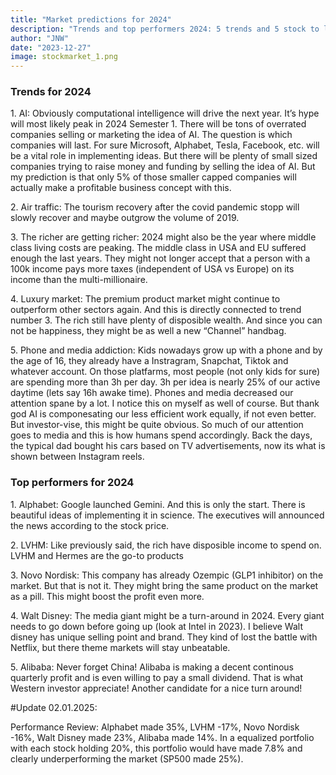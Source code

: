 ```yaml
---
title: "Market predictions for 2024"
description: "Trends and top performers 2024: 5 trends and 5 stock to look on."
author: "JNW"
date: "2023-12-27"
image: stockmarket_1.png
---
```


### **Trends for 2024**

1\. AI: Obviously computational intelligence will drive the next year. It's hype will most likely peak in 2024 Semester 1. There will be tons of overrated companies selling or marketing the idea of AI. The question is which companies will last. For sure Microsoft, Alphabet, Tesla, Facebook, etc. will be a vital role in implementing ideas. But there will be plenty of small sized companies trying to raise money and funding by selling the idea of AI. But my prediction is that only 5% of those smaller capped companies will actually make a profitable business concept with this.

2\. Air traffic: The tourism recovery after the covid pandemic stopp will slowly recover and maybe outgrow the volume of 2019.

3\. The richer are getting richer: 2024 might also be the year where middle class living costs are peaking. The middle class in USA and EU suffered enough the last years. They might not longer accept that a person with a 100k income pays more taxes (independent of USA vs Europe) on its income than the multi-millionaire.

4\. Luxury market: The premium product market might continue to outperform other sectors again. And this is directly connected to trend number 3. The rich still have plenty of disposible wealth. And since you can not be happiness, they might be as well a new "Channel" handbag.

5\. Phone and media addiction: Kids nowadays grow up with a phone and by the age of 16, they already have a Instragram, Snapchat, Tiktok and whatever account. On those platfarms, most people (not only kids for sure) are spending more than 3h per day. 3h per idea is nearly 25% of our active daytime (lets say 16h awake time). Phones and media decreased our attention spane by a lot. I notice this on myself as well of course. But thank god AI is componesating our less efficient work equally, if not even better. But investor-vise, this might be quite obvious. So much of our attention goes to media and this is how humans spend accordingly. Back the days, the typical dad bought his cars based on TV advertisements, now its what is shown between Instagram reels.

### **Top performers for 2024**

1\. Alphabet: Google launched Gemini. And this is only the start. There is beautiful ideas of implementing it in science. The executives will announced the news according to the stock price.

2\. LVHM: Like previously said, the rich have disposible income to spend on. LVHM and Hermes are the go-to products

3\. Novo Nordisk: This company has already Ozempic (GLP1 inhibitor) on the market. But that is not it. They might bring the same product on the market as a pill. This might boost the profit even more.

4\. Walt Disney: The media giant might be a turn-around in 2024. Every giant needs to go down before going up (look at Intel in 2023). I believe Walt disney has unique selling point and brand. They kind of lost the battle with Netflix, but there theme markets will stay unbeatable.

5\. Alibaba: Never forget China! Alibaba is making a decent continous quarterly profit and is even willing to pay a small dividend. That is what Western investor appreciate! Another candidate for a nice turn around!

#Update 02.01.2025:

Performance Review: Alphabet made 35%, LVHM -17%, Novo Nordisk -16%, Walt Disney made 23%, Alibaba made 14%. In a equalized portfolio with each stock holding 20%, this portfolio would have made 7.8% and clearly underperforming the market (SP500 made 25%).
